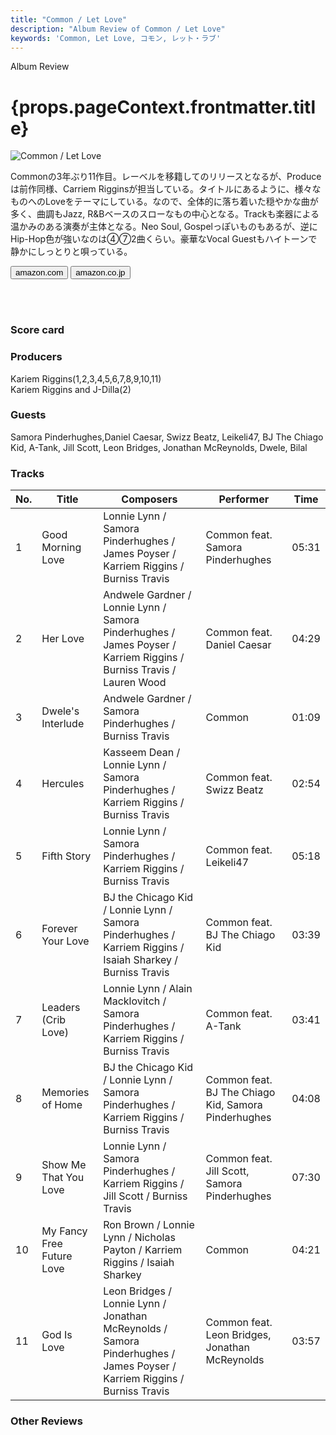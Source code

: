 ```yaml
---
title: "Common / Let Love"
description: "Album Review of Common / Let Love"
keywords: 'Common, Let Love, コモン, レット・ラブ'
---
```





<p className="largeP">Album Review</p>
<h1 className="h1--no--margin">{props.pageContext.frontmatter.title}</h1>

<Row  className="image-card-group">
	<Column colMd={"3"} colLg={"4"} noGutterMdLeft="">
       <ImageCard>

![Common / Let Love](../../images/cd/common9L.jpg) 

</ImageCard>
	</Column>
	<Column colMd={"4"} colLg={"8"} noGutterMdLeft="">
	<p>
	Commonの3年ぶり11作目。レーベルを移籍してのリリースとなるが、Produceは前作同様、Carriem Rigginsが担当している。タイトルにあるように、様々なものへのLoveをテーマにしている。なので、全体的に落ち着いた穏やかな曲が多く、曲調もJazz, R&Bベースのスローなもの中心となる。Trackも楽器による温かみのある演奏が主体となる。Neo Soul, Gospelっぽいものもあるが、逆にHip-Hop色が強いなのは④⑦2曲くらい。豪華なVocal Guestもハイトーンで静かにしっとりと唄っている。
	</p>
	<div>
	  <Button className="button-right-mergin"  href="https://amzn.to/2MOyIvp" kind="primary" size="small" renderIcon={ArrowUpRight24}>
      amazon.com
    </Button>
    <Button className="button-right-mergin"  href="https://amzn.to/3fcUmFD" kind="secondary" size="small" renderIcon={ArrowUpRight24}>
      amazon.co.jp
    </Button>
	</div>
	<a style="display:inline-block;overflow:hidden;background:url(https://linkmaker.itunes.apple.com/ja-jp/lockup.svg?releaseDate=2019-08-30&kind=album&bubble=apple_music&style=mono-black) no-repeat;width:180px;height:45px;" href="https://geo.music.apple.com/jp/album/let-love/1471238513?mt=1&app=music&ls=1&at=11lcug"></a>
	<a style="display:inline-block;overflow:hidden;background:url(https://linkmaker.itunes.apple.com/ja-jp/badge-lrg.svg?releaseDate=2019-08-30T00:00:00Z&kind=album&bubble=itunes_music) no-repeat;width:140px;height:45px;" href="https://geo.music.apple.com/jp/album/let-love/1471238513?app=itunes&at=11lcug"></a>
	</Column>
</Row>
<Row >
	<Column colMd={"4"} colLg={"4"} noGutterMdLeft="">
<div>
    <h3>Score card</h3>
	<SliderJS1 value="3" />
    <SliderJS2 value="1" />
	<SliderJS3 value="1" />
    <SliderJS4 value="8" />
</div>
</Column>
<Column colMd={"8"} colLg={"8"} noGutterMdLeft="">
<div>
<h3>Producers</h3>
<p>
Kariem Riggins(1,2,3,4,5,6,7,8,9,10,11)
<br/>Kariem Riggins and J-Dilla(2)
</p>
<h3>Guests</h3>
<p>
Samora Pinderhughes,Daniel Caesar, Swizz Beatz, Leikeli47, BJ The Chiago Kid, A-Tank, Jill Scott, Leon Bridges, Jonathan McReynolds, Dwele, Bilal
</p>
</div>
</Column>
</Row>

<h3>Tracks</h3>

| No. |	 Title                    |	 Composers                                                                                                               |	 Performer                                         | Time  |
| --- |	------------------------- | ------------------------------------------------------------------------------------------------------------------------ | --------------------------------------------------- | ----- |
| 1	  |	Good Morning Love         |	Lonnie Lynn / Samora Pinderhughes / James Poyser / Karriem Riggins / Burniss Travis                                      | Common feat. Samora Pinderhughes                    | 05:31 |
| 2	  |	Her Love                  |	Andwele Gardner / Lonnie Lynn / Samora Pinderhughes / James Poyser / Karriem Riggins / Burniss Travis / Lauren Wood      | Common feat. Daniel Caesar                          | 04:29 |
| 3	  |	Dwele's Interlude         |	Andwele Gardner / Samora Pinderhughes / Burniss Travis                                                                   | Common                                              | 01:09 |
| 4	  |	Hercules                  |	Kasseem Dean / Lonnie Lynn / Samora Pinderhughes / Karriem Riggins / Burniss Travis                                      | Common feat. Swizz Beatz                            | 02:54 |
| 5	  |	Fifth Story               |	Lonnie Lynn / Samora Pinderhughes / Karriem Riggins / Burniss Travis                                                     | Common feat. Leikeli47                              | 05:18 |
| 6	  |	Forever Your Love         |	BJ the Chicago Kid / Lonnie Lynn / Samora Pinderhughes / Karriem Riggins / Isaiah Sharkey / Burniss Travis               | Common feat. BJ The Chiago Kid                      | 03:39 |
| 7	  |	Leaders (Crib Love)       |	Lonnie Lynn / Alain Macklovitch / Samora Pinderhughes / Karriem Riggins / Burniss Travis                                 | Common feat. A-Tank                                 | 03:41 |
| 8	  |	Memories of Home          |	BJ the Chicago Kid / Lonnie Lynn / Samora Pinderhughes / Karriem Riggins / Burniss Travis                                | Common feat. BJ The Chiago Kid, Samora Pinderhughes | 04:08 |
| 9	  |	Show Me That You Love     |	Lonnie Lynn / Samora Pinderhughes / Karriem Riggins / Jill Scott / Burniss Travis                                        | Common feat. Jill Scott, Samora Pinderhughes        | 07:30 |
| 10  |	My Fancy Free Future Love |	Ron Brown / Lonnie Lynn / Nicholas Payton / Karriem Riggins / Isaiah Sharkey                                             | Common                                              | 04:21 |
| 11  |	God Is Love               |	Leon Bridges / Lonnie Lynn / Jonathan McReynolds / Samora Pinderhughes / James Poyser / Karriem Riggins / Burniss Travis | Common feat. Leon Bridges, Jonathan McReynolds      | 03:57 |

<h3>Other Reviews</h3>

<Row>
<Column colMd={3} colLg={3} noGutterMdLeft>
<Review1 />
</Column>
</Row>